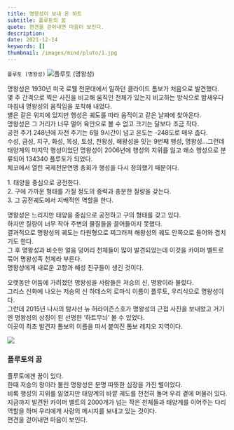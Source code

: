 ```yaml
---
title: 명왕성이 보내 온 하트
subtitle: 플루토의 꿈
quote: 편견을 걷어내면 마음이 보인다.
description: 
date: 2021-12-14
keywords: []
thumbnail: /images/mind/pluto/1.jpg
---
```


`플루토 (명왕성)`
![플루토 (명왕성)](/images/mind/pluto/1.jpg)

명왕성은 1930년 미국 로웰 천문대에서 일하던 클라이드 톰보가 처음으로 발견했다.  
몇 주 간격으로 찍은 사진을 비교해 움직인 천체가 있는지 비교하는 방식으로 밤새우다 마침내 명왕성의 움직임을 포착해 내었다.  
별은 같은 위치에 있지만 행성은 궤도를 따라 움직이고 같은 날짜에 찾아온다.  
명왕성은 그 거리가 너무 멀어 육안으로 볼 수 없고 크기는 달보다 조금 작다.  
공전 주기 248년에 자전 주기는 6일 9시간이 넘고 온도는 -248도로 매우 춥다.  
수성, 금성, 지구, 화성, 목성, 토성, 천왕성, 해왕성을 잇는 9번째 행성, 명왕성…그런데 태양계의 마지막 행성이었던 명왕성이 2006년에 행성의 지위를 잃고 왜소 행성으로 분류되어 134340 플루토가 되었다.  
체코에서 열린 국제천문연맹 총회가 행성을 다시 정의했기 때문이다.  
  
1\. 태양을 중심으로 공전한다.  
2\. 구에 가까운 형태를 가질 정도의 중력과 충분한 질량을 갖는다.  
3\. 그 공전궤도에서 지배적인 역할을 한다.  
  
명왕성은 느리지만 태양을 중심으로 공전하고 구의 형태를 갖고 있다.  
하지만 질량이 너무 작아 주변의 물질들을 끌어들이지 못했다.  
결과적으로 명왕성의 궤도는 타원형으로 찌그러져 해왕성의 궤도 안쪽으로 들어와 겹치기도 한다.  
그 후 명왕성과 비슷한 얼음 덩어리 천체들이 많이 발견되었는데 이것을 카이퍼 벨트로 묶어 명왕성족 천체라 부른다.  
명왕성에게 새로운 고향과 혜성 친구들이 생긴 것이다.  
  
오랫동안 어둠에 가려졌던 명왕성을 사람들은 저승의 신, 명왕이라 불렀다.  
그리스 신화에 나오는 저승의 신 하데스의 로마식 이름이 플루토, 우리식으로 명왕성이다.  
그런데 2015년 나사의 탐사선 뉴 허라이즌스호가 명왕성의 근접 사진을 보내왔고 거기엔 명왕성의 상징이 된 선명한 ‘하트무늬’ 볼 수 있었다.  
이곳이 최초 발견자 톰보의 이름을 따서 붙여진 톰보 레지오 지역이다.  

![](https://firebasestorage.googleapis.com/v0/b/mind-kr.appspot.com/o/img%2F49-4.jpg?alt=media&token=66dfc8f6-d3ca-45a3-aeeb-25320117bfbb)

### 플루토의 꿈

플루토에겐 꿈이 있다.  
한때 저승의 왕이라 불린 명왕성은 분명 따뜻한 심장을 가진 별이었다.  
비록 행성의 지위를 잃었지만 태양계의 바깥 궤도를 천천히 돌며 우리 곁에 머물러 있다.  
지금까지 발견된 카이퍼 벨트의 2000개가 넘는 작은 천체들과 태양계를 이어주는 다리 역할을 하며 우리에게 사랑의 메시지를 보내고 있는 것이다.  
편견을 걷어내면 마음이 보인다.